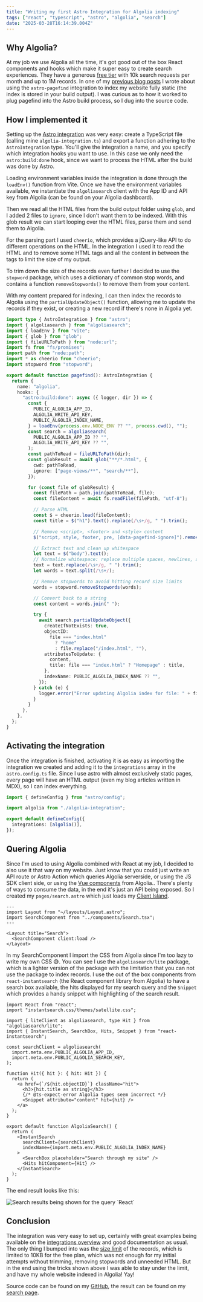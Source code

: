 ```yaml
---
title: "Writing my first Astro Integration for Algolia indexing"
tags: ["react", "typescript", "astro", "algolia", "search"]
date: "2025-03-28T16:14:39.004Z"
---
```



## Why Algolia?

At my job we use Algolia all the time, it's got good out of the box React components and hooks which make it super easy to create search experiences.
They have a generous [free tier](https://www.algolia.com/pricing) with 10k search requests per month and up to 1M records.
In one of my [previous blog posts](https://www.thomasledoux.be/blog/search-static-astro-website) I wrote about using the `astro-pagefind` integration to index my website fully static (the index is stored in your build output).
I was curious as to how it worked to plug pagefind into the Astro build process, so I dug into the source code.

## How I implemented it

Setting up the [Astro integration](https://docs.astro.build/en/guides/integrations-guide/) was very easy: create a TypeScript file (calling mine `algolia-integration.ts`) and export a function adhering to the `AstroIntegration` type.
You'll give the integration a name, and you specify which integration hooks you want to use.
In this case we only need the `astro:build:done` hook, since we want to process the HTML after the build was done by Astro.

Loading environment variables inside the integration is done through the `loadEnv()` function from Vite.
Once we have the environment variables available, we instantiate the `algoliasearch` client with the App ID and API key from Algolia (can be found on your Algolia dashboard).

Then we read all the HTML files from the build output folder using `glob`, and I added 2 files to `ignore`, since I don't want them to be indexed.
With this glob result we can start looping over the HTML files, parse them and send them to Algolia.

For the parsing part I used `cheerio`, which provides a jQuery-like API to do different operations on the HTML.
In the integration I used it to read the HTML and to remove some HTML tags and all the content in between the tags to limit the size of my output.

To trim down the size of the records even further I decided to use the `stopword` package, which uses a dictionary of common stop words, and contains a function `removeStopwords()` to remove them from your content.

With my content prepared for indexing, I can then index the records to Algolia using the `partialUpdateObject()` function, allowing me to update the records if they exist, or creating a new record if there's none in Algolia yet.

```ts
import type { AstroIntegration } from "astro";
import { algoliasearch } from "algoliasearch";
import { loadEnv } from "vite";
import { glob } from "glob";
import { fileURLToPath } from "node:url";
import fs from "fs/promises";
import path from "node:path";
import * as cheerio from "cheerio";
import stopword from "stopword";

export default function pagefind(): AstroIntegration {
  return {
    name: "algolia",
    hooks: {
      "astro:build:done": async ({ logger, dir }) => {
        const {
          PUBLIC_ALGOLIA_APP_ID,
          ALGOLIA_WRITE_API_KEY,
          PUBLIC_ALGOLIA_INDEX_NAME,
        } = loadEnv(process.env.NODE_ENV ?? "", process.cwd(), "");
        const search = algoliasearch(
          PUBLIC_ALGOLIA_APP_ID ?? "",
          ALGOLIA_WRITE_API_KEY ?? "",
        );
        const pathToRead = fileURLToPath(dir);
        const globResult = await glob("**/*.html", {
          cwd: pathToRead,
          ignore: ["page-views/**", "search/**"],
        });

        for (const file of globResult) {
          const filePath = path.join(pathToRead, file);
          const fileContent = await fs.readFile(filePath, "utf-8");

          // Parse HTML
          const $ = cheerio.load(fileContent);
          const title = $("h1").text().replace(/\s+/g, " ").trim();

          // Remove <script>, <footer> and <style> content
          $("script, style, footer, pre, [data-pagefind-ignore]").remove();

          // Extract text and clean up whitespace
          let text = $("body").text();
          // Normalize whitespace: replace multiple spaces, newlines, and tabs with a single space
          text = text.replace(/\s+/g, " ").trim();
          let words = text.split(/\s+/);

          // Remove stopwords to avoid hitting record size limits
          words = stopword.removeStopwords(words);

          // Convert back to a string
          const content = words.join(" ");

          try {
            await search.partialUpdateObject({
              createIfNotExists: true,
              objectID:
                file === "index.html"
                  ? "home"
                  : file.replace("/index.html", ""),
              attributesToUpdate: {
                content,
                title: file === "index.html" ? "Homepage" : title,
              },
              indexName: PUBLIC_ALGOLIA_INDEX_NAME ?? "",
            });
          } catch (e) {
            logger.error("Error updating Algolia index for file: " + file);
          }
        }
      },
    },
  };
}
```

## Activating the integration

Once the integration is finished, activating it is as easy as importing the integration we created and adding it to the `integrations` array in the `astro.config.ts` file.
Since I use astro with almost exclusively static pages, every page will have an HTML output (even my blog articles written in MDX), so I can index everything.

```ts
import { defineConfig } from "astro/config";

import algolia from "./algolia-integration";

export default defineConfig({
  integrations: [algolia()],
});
```

## Quering Algolia

Since I'm used to using Algolia combined with React at my job, I decided to also use it that way on my website.
Just know that you could just write an API route or Astro Action which queries Algolia serverside, or using the JS SDK client side, or using the [Vue components](https://www.algolia.com/doc/guides/building-search-ui/what-is-instantsearch/vue/) from Algolia.. There's plenty of ways to consume the data, in the end it's just an API being exposed.
So I created my `pages/search.astro` which just loads my [Client Island](https://docs.astro.build/en/concepts/islands/#client-islands).

```astro
---
import Layout from "~/layouts/Layout.astro";
import SearchComponent from "../components/Search.tsx";
---

<Layout title="Search">
  <SearchComponent client:load />
</Layout>
```

In my SearchComponent I import the CSS from Algolia since I'm too lazy to write my own CSS 😅.
You can see I use the `algoliasearch/lite` package, which is a lighter version of the package with the limitation that you can not use the package to index records.
I use the out of the box components from `react-instantsearch` (the React component library from Algolia) to have a search box available, the hits displayed for my search query and the `Snippet` which provides a handy snippet with highlighting of the search result.

```tsx
import React from "react";
import "instantsearch.css/themes/satellite.css";

import { liteClient as algoliasearch, type Hit } from "algoliasearch/lite";
import { InstantSearch, SearchBox, Hits, Snippet } from "react-instantsearch";

const searchClient = algoliasearch(
  import.meta.env.PUBLIC_ALGOLIA_APP_ID,
  import.meta.env.PUBLIC_ALGOLIA_SEARCH_KEY,
);

function Hit({ hit }: { hit: Hit }) {
  return (
    <a href={`/${hit.objectID}`} className="hit">
      <h3>{hit.title as string}</h3>
      {/* @ts-expect-error Algolia types seem incorrect */}
      <Snippet attribute="content" hit={hit} />
    </a>
  );
}

export default function AlgoliaSearch() {
  return (
    <InstantSearch
      searchClient={searchClient}
      indexName={import.meta.env.PUBLIC_ALGOLIA_INDEX_NAME}
    >
      <SearchBox placeholder="Search through my site" />
      <Hits hitComponent={Hit} />
    </InstantSearch>
  );
}
```

The end result looks like this:

<Image
  src={screenshot}
  alt="Search results being shown for the query `React`"
/>

## Conclusion

The integration was very easy to set up, certainly with great examples being available on the [integrations overview](https://astro.build/integrations/) and good documentation as usual.
The only thing I bumped into was the [size limit](https://support.algolia.com/hc/en-us/articles/4406981897617-Is-there-a-size-limit-for-my-index-records) of the records, which is limited to 10KB for the free plan, which was not enough for my initial attempts without trimming, removing stopwords and unneeded HTML.
But in the end using the tricks shown above I was able to stay under the limit, and have my whole website indexed in Algolia! Yay!

Source code can be found on my [GitHub](https://github.com/thomasledoux1/website-thomas-astro), the result can be found on my [search page](https://www.thomasledoux.be/search).
